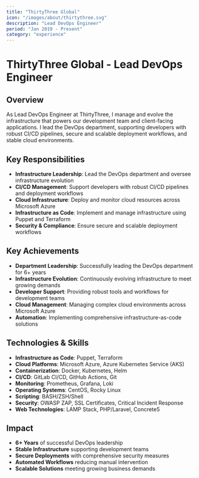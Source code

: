 ```yaml
---
title: "ThirtyThree Global"
icon: "/images/about/thirtythree.svg"
description: "Lead DevOps Engineer"
period: "Jan 2019 - Present"
category: "experience"
---
```


# ThirtyThree Global - Lead DevOps Engineer

## Overview

As Lead DevOps Engineer at ThirtyThree, I manage and evolve the infrastructure that powers our development team and client-facing applications. I lead the DevOps department, supporting developers with robust CI/CD pipelines, secure and scalable deployment workflows, and stable cloud environments.

## Key Responsibilities

- **Infrastructure Leadership**: Lead the DevOps department and oversee infrastructure evolution
- **CI/CD Management**: Support developers with robust CI/CD pipelines and deployment workflows
- **Cloud Infrastructure**: Deploy and monitor cloud resources across Microsoft Azure
- **Infrastructure as Code**: Implement and manage infrastructure using Puppet and Terraform
- **Security & Compliance**: Ensure secure and scalable deployment workflows

## Key Achievements

- **Department Leadership**: Successfully leading the DevOps department for 6+ years
- **Infrastructure Evolution**: Continuously evolving infrastructure to meet growing demands
- **Developer Support**: Providing robust tools and workflows for development teams
- **Cloud Management**: Managing complex cloud environments across Microsoft Azure
- **Automation**: Implementing comprehensive infrastructure-as-code solutions

## Technologies & Skills

- **Infrastructure as Code**: Puppet, Terraform
- **Cloud Platforms**: Microsoft Azure, Azure Kubernetes Service (AKS)
- **Containerization**: Docker, Kubernetes, Helm
- **CI/CD**: GitLab CI/CD, GitHub Actions, Git
- **Monitoring**: Prometheus, Grafana, Loki
- **Operating Systems**: CentOS, Rocky Linux
- **Scripting**: BASH/ZSH/Shell
- **Security**: OWASP ZAP, SSL Certificates, Critical Incident Response
- **Web Technologies**: LAMP Stack, PHP/Laravel, Concrete5

## Impact

- **6+ Years** of successful DevOps leadership
- **Stable Infrastructure** supporting development teams
- **Secure Deployments** with comprehensive security measures
- **Automated Workflows** reducing manual intervention
- **Scalable Solutions** meeting growing business demands 